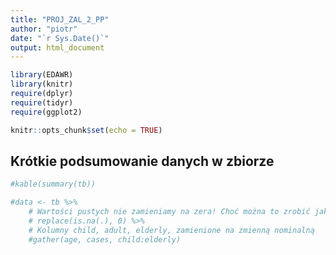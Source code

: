 ```yaml
---
title: "PROJ_ZAL_2_PP"
author: "piotr"
date: "`r Sys.Date()`"
output: html_document
---
```



```r
library(EDAWR)
library(knitr)
require(dplyr)
require(tidyr)
require(ggplot2)
```


```r
knitr::opts_chunk$set(echo = TRUE)
```

## Krótkie podsumowanie danych w zbiorze

```r
#kable(summary(tb))
```

```r
#data <- tb %>%
    # Wartości pustych nie zamieniamy na zera! Choć można to zrobić jak poniżej
    # replace(is.na(.), 0) %>%
    # Kolumny child, adult, elderly, zamienione na zmienną nominalną
    #gather(age, cases, child:elderly)
```